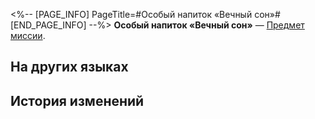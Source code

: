 <%-- [PAGE_INFO]
PageTitle=#Особый напиток «Вечный сон»#
[END_PAGE_INFO] --%>
{{Предмет Инфобокс
|id          = 150019
|Изображение = Предмет Особый напиток «Вечный сон».png
|Тип         = Предмет миссии
|Инвентарь   = Миссии
|Редкость    = 3
|Эффект      = 
|Описание    = Особый коктейль, приготовленный специально для вас искусным барменом Галлахером.
}}
{{Описание|1=''«Этот бокал "Вечного сна" для тебя {{MC|ж=заблудшая овечка|м=заблудший агнец}}...<br />За призраков прошлого».''}}
'''Особый напиток «Вечный сон»''' — [[Предмет миссии]].

==На других языках==
{{На других языках
|en   = Special Drink "The Big Sleep"
|zhs  = 特调「长眠不醒」
|zht  = 特調「長眠不醒」
|ja   = 特製モクテル「大いなる眠り」
|ko   = 스페셜 블렌드 「빅 슬립」
|es   = Bebida especial "Sueño eterno"
|fr   = Boisson spéciale «&nbsp;Grand sommeil&nbsp;»
|ru   = Особый напиток «Вечный сон»
|th   = เครื่องดื่มสูตรพิเศษ "นิทราไม่รู้ตื่น"
|vi   = Thức Uống Đặc Sắc "Giấc Ngủ Ngàn Thu"
|de   = Spezialgetränk „Der große Schlaf“
|id   = Racikan Khusus "Tidur Abadi"
|pt   = Drinque especial "O Sono Eterno"
}}

==История изменений==
{{История изменений|3.5}}